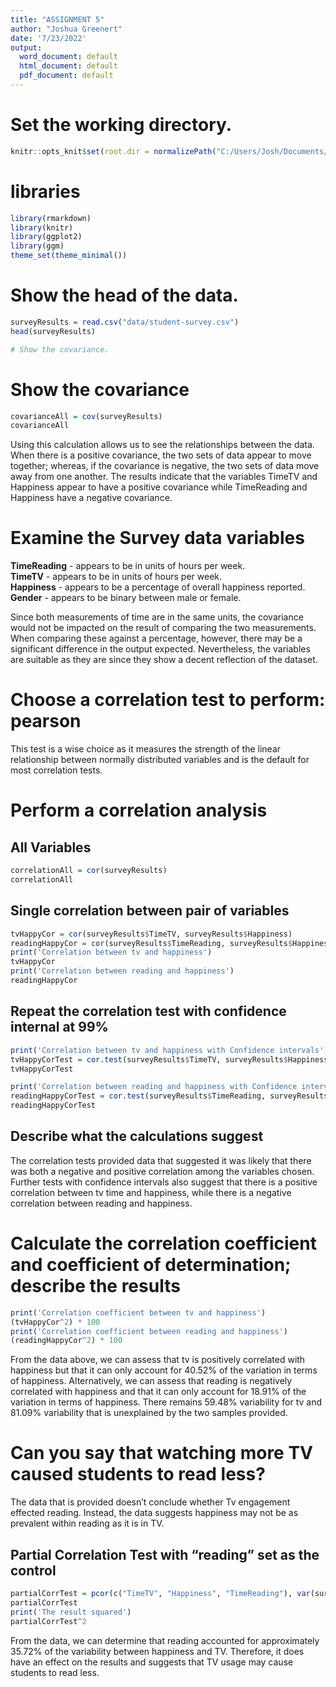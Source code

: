 ```yaml
---
title: "ASSIGNMENT 5"
author: "Joshua Greenert"
date: '7/23/2022'
output:
  word_document: default
  html_document: default
  pdf_document: default
---
```


# Set the working directory.
```r
knitr::opts_knit$set(root.dir = normalizePath("C:/Users/Josh/Documents/GitHub/R-Projects/Statistics For Data Science"))
```
# libraries
```r
library(rmarkdown)
library(knitr)
library(ggplot2)
library(ggm)
theme_set(theme_minimal())
```
# Show the head of the data.
```r
surveyResults = read.csv("data/student-survey.csv")
head(surveyResults)

# Show the covariance.


```
# Show the covariance
```r
covarianceAll = cov(surveyResults)
covarianceAll

```
Using this calculation allows us to see the relationships between the data.  When there is a positive
covariance, the two sets of data appear to move together; whereas, if the covariance is negative,
the two sets of data move away from one another.  The results indicate that the variables TimeTV and 
Happiness appear to have a positive covariance while TimeReading and Happiness have a negative covariance.

# Examine the Survey data variables
**TimeReading** - appears to be in units of hours per week.\
**TimeTV** - appears to be in units of hours per week.\
**Happiness** - appears to be a percentage of overall happiness reported.\
**Gender** - appears to be binary between male or female.\

Since both measurements of time are in the same units, the covariance would not be impacted on the result
of comparing the two measurements.  When comparing these against a percentage, however, there may be a
significant difference in the output expected.  Nevertheless, the variables are suitable as they are since
they show a decent reflection of the dataset.

# Choose a correlation test to perform: pearson
This test is a wise choice as it measures the strength of the linear relationship between normally
distributed variables and is the default for most correlation tests.

# Perform a correlation analysis
## All Variables
```r
correlationAll = cor(surveyResults)
correlationAll
```
## Single correlation between pair of variables
```r
tvHappyCor = cor(surveyResults$TimeTV, surveyResults$Happiness)
readingHappyCor = cor(surveyResults$TimeReading, surveyResults$Happiness)
print('Correlation between tv and happiness')
tvHappyCor
print('Correlation between reading and happiness')
readingHappyCor
```
## Repeat the correlation test with confidence internal at 99%
```r
print('Correlation between tv and happiness with Confidence intervals')
tvHappyCorTest = cor.test(surveyResults$TimeTV, surveyResults$Happiness, conf.level = 0.99)
tvHappyCorTest

print('Correlation between reading and happiness with Confidence intervals')
readingHappyCorTest = cor.test(surveyResults$TimeReading, surveyResults$Happiness, alternative = "less", conf.level = 0.99)
readingHappyCorTest
```
## Describe what the calculations suggest
The correlation tests provided data that suggested it was likely that there was both a negative and positive 
correlation among the variables chosen.  Further tests with confidence intervals also suggest that there is a 
positive correlation between tv time and happiness, while there is a negative correlation between reading and 
happiness.  

# Calculate the correlation coefficient and coefficient of determination; describe the results
```r
print('Correlation coefficient between tv and happiness')
(tvHappyCor^2) * 100
print('Correlation coefficient between reading and happiness')
(readingHappyCor^2) * 100
```
From the data above, we can assess that tv is positively correlated with happiness but that it can 
only account for 40.52% of the variation in terms of happiness.  Alternatively, we can assess that 
reading is negatively correlated with happiness and that it can only account for 18.91% of the variation
in terms of happiness.  There remains 59.48% variability for tv and 81.09% variability that is unexplained
by the two samples provided.

# Can you say that watching more TV caused students to read less?
The data that is provided doesn't conclude whether Tv engagement effected reading.  Instead, the data
suggests happiness may not be as prevalent within reading as it is in TV.

## Partial Correlation Test with "reading" set as the control
```r
partialCorrTest = pcor(c("TimeTV", "Happiness", "TimeReading"), var(surveyResults))
partialCorrTest
print('The result squared')
partialCorrTest^2
```
From the data, we can determine that reading accounted for approximately 35.72% of the variability 
between happiness and TV.  Therefore, it does have an effect on the results and suggests that TV usage 
may cause students to read less.  












